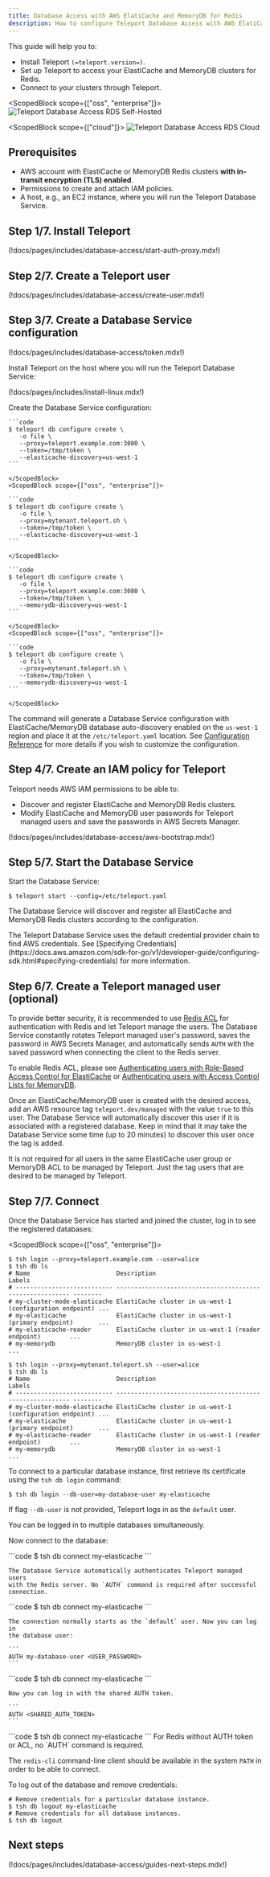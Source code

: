 ```yaml
---
title: Database Access with AWS ElatiCache and MemoryDB for Redis
description: How to configure Teleport Database Access with AWS ElatiCache and Memory for Redis.
---
```


This guide will help you to:

- Install Teleport `(=teleport.version=)`.
- Set up Teleport to access your ElastiCache and MemoryDB clusters for Redis.
- Connect to your clusters through Teleport.

<ScopedBlock scope={["oss", "enterprise"]}>
![Teleport Database Access RDS Self-Hosted](../../../img/database-access/guides/redis_elasticache_selfhosted.png)
</ScopedBlock>

<ScopedBlock scope={["cloud"]}>
![Teleport Database Access RDS Cloud](../../../img/database-access/guides/redis_elasticache_cloud.png)
</ScopedBlock>

## Prerequisites

- AWS account with ElastiCache or MemoryDB Redis clusters **with in-transit
  encryption (TLS) enabled**.
- Permissions to create and attach IAM policies.
- A host, e.g., an EC2 instance, where you will run the Teleport Database
  Service.

## Step 1/7. Install Teleport

(!docs/pages/includes/database-access/start-auth-proxy.mdx!)

## Step 2/7. Create a Teleport user

(!docs/pages/includes/database-access/create-user.mdx!)

## Step 3/7. Create a Database Service configuration

(!docs/pages/includes/database-access/token.mdx!)

Install Teleport on the host where you will run the Teleport Database Service:

(!docs/pages/includes/install-linux.mdx!)

Create the Database Service configuration:

<Tabs>
  <TabItem label="ElastiCache">
    <ScopedBlock scope={["oss", "enterprise"]}>

    ```code
    $ teleport db configure create \
       -o file \
       --proxy=teleport.example.com:3080 \
       --token=/tmp/token \
       --elasticache-discovery=us-west-1
    ```
 
    </ScopedBlock>
    <ScopedBlock scope={["oss", "enterprise"]}>

    ```code
    $ teleport db configure create \
       -o file \
       --proxy=mytenant.teleport.sh \
       --token=/tmp/token \
       --elasticache-discovery=us-west-1
    ```

    </ScopedBlock>
  </TabItem>
  <TabItem label="MemoryDB">
    <ScopedBlock scope={["oss", "enterprise"]}>

    ```code
    $ teleport db configure create \
       -o file \
       --proxy=teleport.example.com:3080 \
       --token=/tmp/token \
       --memorydb-discovery=us-west-1
    ```
 
    </ScopedBlock>
    <ScopedBlock scope={["oss", "enterprise"]}>

    ```code
    $ teleport db configure create \
       -o file \
       --proxy=mytenant.teleport.sh \
       --token=/tmp/token \
       --memorydb-discovery=us-west-1
    ```

    </ScopedBlock>
  </TabItem>
</Tabs>

The command will generate a Database Service configuration with
ElastiCache/MemoryDB database auto-discovery enabled on the `us-west-1` region
and place it at the `/etc/teleport.yaml` location. See [Configuration
Reference](../reference/configuration.mdx) for more details if you wish to
customize the configuration.

## Step 4/7. Create an IAM policy for Teleport

Teleport needs AWS IAM permissions to be able to:

- Discover and register ElastiCache and MemoryDB Redis clusters.
- Modify ElastiCache and MemoryDB user passwords for Teleport managed users and
  save the passwords in AWS Secrets Manager. 

(!docs/pages/includes/database-access/aws-bootstrap.mdx!)

## Step 5/7. Start the Database Service

Start the Database Service:

```code
$ teleport start --config=/etc/teleport.yaml
```

The Database Service will discover and register all ElastiCache and MemoryDB
Redis clusters according to the configuration.

<Admonition type="note" title="AWS credentials">
  The Teleport Database Service uses the default credential provider chain to
  find AWS credentials. See [Specifying
  Credentials](https://docs.aws.amazon.com/sdk-for-go/v1/developer-guide/configuring-sdk.html#specifying-credentials)
  for more information.
</Admonition>

## Step 6/7. Create a Teleport managed user (optional)

To provide better security, it is recommended to use [Redis
ACL](https://redis.io/docs/manual/security/acl/) for authentication with Redis
and let Teleport manage the users. The Database Service constantly rotates
Teleport managed user's password, saves the password in AWS Secrets Manager,
and automatically sends `AUTH` with the saved password when connecting the
client to the Redis server.

To enable Redis ACL, please see [Authenticating users with
Role-Based Access Control for
ElastiCache](https://docs.aws.amazon.com/AmazonElastiCache/latest/red-ug/Clusters.RBAC.html)
or [Authenticating users with Access Control Lists for
MemoryDB](https://docs.aws.amazon.com/memorydb/latest/devguide/clusters.acls.html).

Once an ElastiCache/MemoryDB user is created with the desired access, add an
AWS resource tag `teleport.dev/managed` with the value `true` to this user. The
Database Service will automatically discover this user if it is associated with
a registered database. Keep in mind that it may take the Database Service some
time (up to 20 minutes) to discover this user once the tag is added.

<Admonition type="note">
It is not required for all users in the same ElastiCache user group or MemoryDB
ACL to be managed by Teleport. Just the tag users that are desired to be
managed by Teleport.
</Admonition>

## Step 7/7. Connect

Once the Database Service has started and joined the cluster, log in to see the
registered databases:

<ScopedBlock scope={["oss", "enterprise"]}>

```code
$ tsh login --proxy=teleport.example.com --user=alice
$ tsh db ls
# Name                        Description                                               Labels
# --------------------------- --------------------------------------------------------- --------
# my-cluster-mode-elasticache ElastiCache cluster in us-west-1 (configuration endpoint) ...
# my-elasticache              ElastiCache cluster in us-west-1 (primary endpoint)       ...
# my-elasticache-reader       ElastiCache cluster in us-west-1 (reader endpoint)        ...
# my-memorydb                 MemoryDB cluster in us-west-1                             ...
```

</ScopedBlock>
<ScopedBlock scope={["cloud"]}>

```code
$ tsh login --proxy=mytenant.teleport.sh --user=alice
$ tsh db ls
# Name                        Description                                               Labels
# --------------------------- --------------------------------------------------------- --------
# my-cluster-mode-elasticache ElastiCache cluster in us-west-1 (configuration endpoint) ...
# my-elasticache              ElastiCache cluster in us-west-1 (primary endpoint)       ...
# my-elasticache-reader       ElastiCache cluster in us-west-1 (reader endpoint)        ...
# my-memorydb                 MemoryDB cluster in us-west-1                             ...
```

</ScopedBlock>

To connect to a particular database instance, first retrieve its certificate
using the `tsh db login` command:

```code
$ tsh db login --db-user=my-database-user my-elasticache
```

If flag `--db-user` is not provided, Teleport logs in as the `default` user.

<Admonition type="tip" title="Tip">
  You can be logged in to multiple databases simultaneously.
</Admonition>

Now connect to the database:

<Tabs>
  <TabItem label="Teleport managed user">
    ```code
    $ tsh db connect my-elasticache
    ```

    The Database Service automatically authenticates Teleport managed users
    with the Redis server. No `AUTH` command is required after successful
    connection.
  </TabItem>

  <TabItem label="Non-Teleport-managed user">
    ```code
    $ tsh db connect my-elasticache
    ```

    The connection normally starts as the `default` user. Now you can log in
    the database user:

    ```
    AUTH my-database-user <USER_PASSWORD>
    ```
  </TabItem>

  <TabItem label="Redis with AUTH token">
    ```code
    $ tsh db connect my-elasticache
    ```

    Now you can log in with the shared AUTH token.

    ```
    AUTH <SHARED_AUTH_TOKEN>
    ```
  </TabItem>

  <TabItem label="Redis without AUTH">
    ```code
    $ tsh db connect my-elasticache
    ```
    For Redis without AUTH token or ACL, no `AUTH` command is required.
  </TabItem>

</Tabs>

The `redis-cli` command-line client should be available in the system `PATH` in order to be
able to connect.

To log out of the database and remove credentials:

```code
# Remove credentials for a particular database instance.
$ tsh db logout my-elasticache
# Remove credentials for all database instances.
$ tsh db logout
```

## Next steps

(!docs/pages/includes/database-access/guides-next-steps.mdx!)
